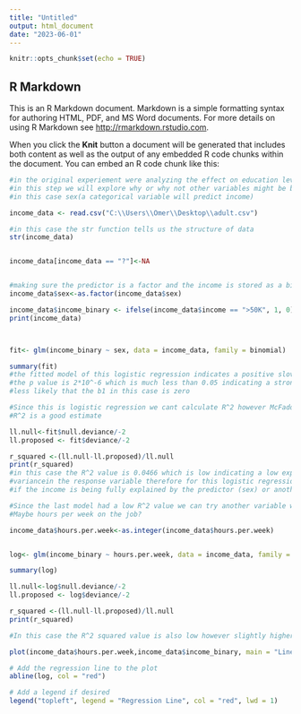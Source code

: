 ---
title: "Untitled"
output: html_document
date: "2023-06-01"
---

```{r setup, include=FALSE}
knitr::opts_chunk$set(echo = TRUE)
```

## R Markdown

This is an R Markdown document. Markdown is a simple formatting syntax for authoring HTML, PDF, and MS Word documents. For more details on using R Markdown see <http://rmarkdown.rstudio.com>.

When you click the **Knit** button a document will be generated that includes both content as well as the output of any embedded R code chunks within the document. You can embed an R code chunk like this:

```{r}
#in the original experiement were analyzing the effect on education level 
#in this step we will explore why or why not other variables might be better predictors
#in this case sex(a categorical variable will predict income)

income_data <- read.csv("C:\\Users\\Omer\\Desktop\\adult.csv")

#in this case the str function tells us the structure of data
str(income_data)


income_data[income_data == "?"]<-NA


#making sure the predictor is a factor and the income is stored as a binary
income_data$sex<-as.factor(income_data$sex)

income_data$income_binary <- ifelse(income_data$income == ">50K", 1, 0)
print(income_data)



fit<- glm(income_binary ~ sex, data = income_data, family = binomial)

summary(fit)
#the fitted model of this logistic regression indicates a positive slove and 
#the p value is 2*10^-6 which is much less than 0.05 indicating a strong linear relationship
#less likely that the b1 in this case is zero

#Since this is logistic regression we cant calculate R^2 however McFadden's pseudo
#R^2 is a good estimate

ll.null<-fit$null.deviance/-2
ll.proposed <- fit$deviance/-2

r_squared <-(ll.null-ll.proposed)/ll.null
print(r_squared)
#in this case the R^2 value is 0.0466 which is low indicating a low explanation for 
#variancein the response variable therefore for this logistic regression we cannot be sure 
#if the income is being fully explained by the predictor (sex) or another random factor

```
```{r}
#Since the last model had a low R^2 value we can try another variable which may also predict income
#Maybe hours per week on the job?

income_data$hours.per.week<-as.integer(income_data$hours.per.week)


log<- glm(income_binary ~ hours.per.week, data = income_data, family = binomial)

summary(log)

ll.null<-log$null.deviance/-2
ll.proposed <- log$deviance/-2

r_squared <-(ll.null-ll.proposed)/ll.null
print(r_squared)

#In this case the R^2 squared value is also low however slightly higher: 0.048

plot(income_data$hours.per.week,income_data$income_binary, main = "Linear Regression", xlab = "Predictor Variable", ylab = "Response Variable")

# Add the regression line to the plot
abline(log, col = "red")

# Add a legend if desired
legend("topleft", legend = "Regression Line", col = "red", lwd = 1)

```

